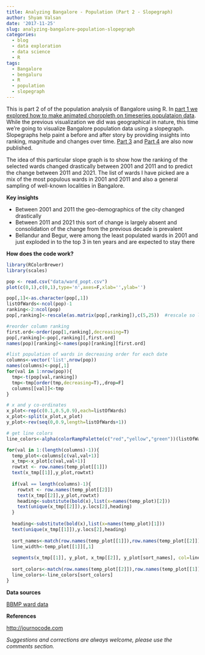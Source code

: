 ```yaml
---
title: Analyzing Bangalore - Population (Part 2 - Slopegraph)
author: Shyam Valsan
date: '2017-11-25'
slug: analyzing-bangalore-population-slopegraph
categories:
  - blog
  - data exploration
  - data science
  - R
tags:
  - Bangalore
  - bengaluru
  - R
  - population
  - slopegraph
---
```


This is part 2 of of the population analysis of Bangalore using R. In [part 1 we explored how to make animated choropleth on timeseries populataion data](https://www.shyamvalsan.com/blog/analyzing-bangalore-population-animated-choropleth-timeseries/). While the previous visualization we did was geographical in nature, this time we’re going to visualize Bangalore population data using a slopegraph. Slopegraphs help paint a before and after story by providing insights into ranking, magnitude and changes over time. [Part 3](https://shyamvalsan.com/blog/analyzing-bangalore-population-smoothed-line-graph/ ) and [Part 4](https://shyamvalsan.com/blog/analyzing-bangalore-population-bubblecharts/) are also now published.

The idea of this particular slope graph is to show how the ranking of the selected wards changed drastically between 2001 and 2011 and to predict the change between 2011 and 2021. The list of wards I have picked are a mix of the most populous wards in 2001 and 2011 and also a general sampling of well-known localities in Bangalore.

 
**Key insights**

 - Between 2001 and 2011 the geo-demographics of the city changed drastically
 - Between 2011 and 2021 this sort of change is largely absent and consolidation of the change from the previous decade is prevalent
 - Bellandur and Begur, were among the least populated wards in 2001 and just exploded in to the top 3 in ten years and are expected to stay there 

**How does the code work? **

```r
library(RColorBrewer)
library(scales)

pop <- read.csv("data/ward_popt.csv")
plot(c(0,1),c(0,1),type='n',axes=F,xlab='',ylab='') 

pop[,1]<-as.character(pop[,1]) 
listOfWards<-ncol(pop)-1
ranking<-2:ncol(pop)
pop[,ranking]<-rescale(as.matrix(pop[,ranking]),c(5,25))  #rescale so line sizes make sense

#reorder column ranking 
first.ord<-order(pop[1,ranking],decreasing=T)
pop[,ranking]<-pop[,ranking][,first.ord]
names(pop)[ranking]<-names(pop)[ranking][first.ord]

#list population of wards in decreasing order for each date
columns<-vector('list',nrow(pop))
names(columns)<-pop[,1]
for(val in 1:nrow(pop)){
  tmp<-t(pop[val,ranking])
  tmp<-tmp[order(tmp,decreasing=T),,drop=F]
  columns[[val]]<-tmp
}

# x and y co-ordinates 
x_plot<-rep(c(0.1,0.5,0.9),each=listOfWards)
x_plot<-split(x_plot,x_plot)
y_plot<-rev(seq(0,0.9,length=listOfWards+1))

# get line colors
line_colors<-alpha(colorRampPalette(c("red","yellow","green"))(listOfWards),0.7)

for(val in 1:(length(columns)-1)){
  temp_plot<-columns[c(val,val+1)]
  x_tmp<-x_plot[c(val,val+1)]
  rowtxt <- row.names(temp_plot[[1]])
  text(x_tmp[[1]],y_plot,rowtxt)
  
  if(val == length(columns)-1){
    rowtxt <- row.names(temp_plot[[2]])
    text(x_tmp[[2]],y_plot,rowtxt)
    heading<-substitute(bold(x),list(x=names(temp_plot)[2]))
    text(unique(x_tmp[[2]]),y.locs[2],heading)
  }	
  
  heading<-substitute(bold(x),list(x=names(temp_plot)[1]))  
  text(unique(x_tmp[[1]]),y.locs[2],heading)
  
  sort_names<-match(row.names(temp_plot[[1]]),row.names(temp_plot[[2]]))
  line_width<-temp_plot[[1]][,1]
  
  segments(x_tmp[[1]], y_plot, x_tmp[[2]], y_plot[sort_names], col=line_colors, lwd=line_width)
  
  sort_colors<-match(row.names(temp_plot[[2]]),row.names(temp_plot[[1]]))
  line_colors<-line_colors[sort_colors]
}
```

**Data sources**

[BBMP ward data](http://bbmp.gov.in/documents/10180/460906/BBMPR_ward_master_BBMP+Restructuring+03-08-2015.pdf/)

**References**

[http://journocode.com](http://journocode.com/2016/01/28/your-first-choropleth-map/)

*Suggestions and corrections are always welcome, please use the comments section.*